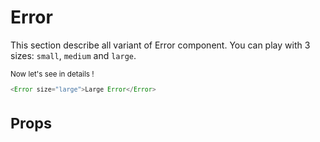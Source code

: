 
<Meta title="Atoms|Error" component={Error} />

# Error

This section describe all variant of Error component. You can play with 3 sizes: `small`, `medium` and `large`.

<div style={{ display: 'flex', justifyContent: 'space-between', width: '600px' }}>
    <Small />
    <Medium />
    <Large />
</div>

Now let's see in details !

```javascript
<Error size="large">Large Error</Error>
```

# Props

<Props of={Error} />